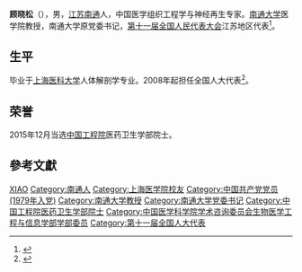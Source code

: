 '''顾晓松'''（{{bd|1953年|12月2日|}}），男，[[江苏|江苏]][[南通|南通]]人，中国医学组织工程学与神经再生专家。[[南通大学|南通大学]]医学院教授，南通大学原党委书记，[[第十一届全国人民代表大会|第十一届全国人民代表大会]]江苏地区代表<ref>{{cite web|author=新华网|title=第十一届全国人大代表|url=http://news.xinhuanet.com/ziliao/2008-03/03/content_7708230.htm?node=36628|publisher=新华网|accessdate=2014-01-07|archive-date=2014-01-10|archive-url=https://web.archive.org/web/20140110211415/http://news.xinhuanet.com/ziliao/2008-03/03/content_7708230.htm?node=36628|dead-url=no}}</ref>。

== 生平 ==
毕业于[[上海医科大学|上海医科大学]]人体解剖学专业。2008年起担任全国人大代表<ref>{{cite news|title=全国人大代表信息-顾晓松|url=http://210.82.31.1:8084/delegate/viewDelegate.action?dbid=110811|accessdate=2013-04-05|newspaper=全国人大网|archive-url=https://web.archive.org/web/20140529085459/http://www.npc.gov.cn/delegate/viewDelegate.action?dbid=110811|archive-date=2014-05-29|dead-url=yes}}</ref>。

== 荣誉 ==
2015年12月当选[[中国工程院|中国工程院]]医药卫生学部院士。

== 參考文獻 ==
{{reflist}}

{{中国工程院医药卫生学部院士}}
{{中国医学科学院学术咨询委员会生物医学工程与信息学部学部委员}}

{{Authority control}}
{{DEFAULTSORT:Gu顾}}
[[Category:顾姓|XIAO]]
[[Category:南通人|Category:南通人]]
[[Category:上海医学院校友|Category:上海医学院校友]]
[[Category:中国共产党党员_(1979年入党)|Category:中国共产党党员 (1979年入党)]]
[[Category:南通大学教授|Category:南通大学教授]]
[[Category:南通大学党委书记|Category:南通大学党委书记]]
[[Category:中国工程院医药卫生学部院士|Category:中国工程院医药卫生学部院士]]
[[Category:中国医学科学院学术咨询委员会生物医学工程与信息学部学部委员|Category:中国医学科学院学术咨询委员会生物医学工程与信息学部学部委员]]
[[Category:第十一届全国人大代表|Category:第十一届全国人大代表]]